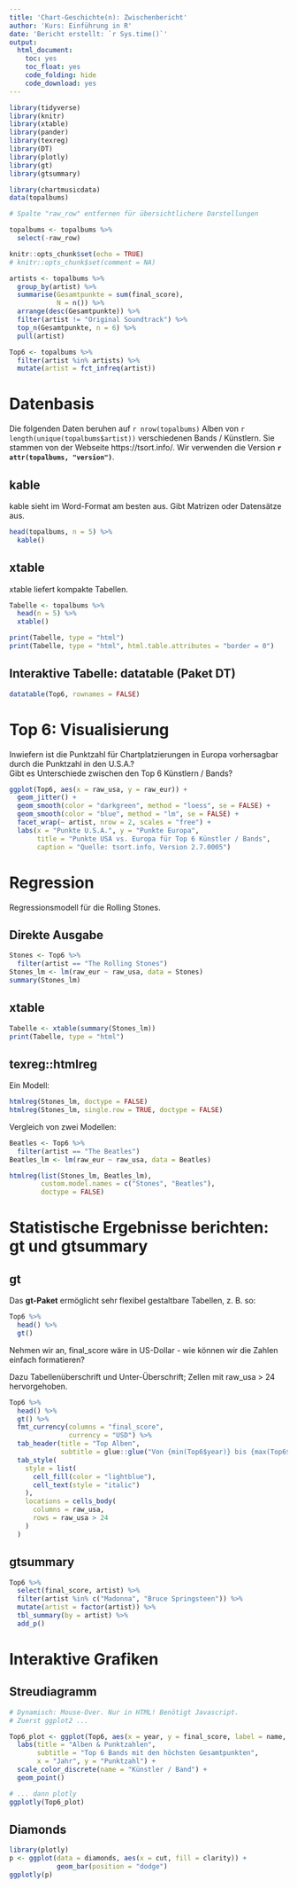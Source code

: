```yaml
---
title: 'Chart-Geschichte(n): Zwischenbericht'
author: 'Kurs: Einführung in R'
date: 'Bericht erstellt: `r Sys.time()`'
output:
  html_document:
    toc: yes
    toc_float: yes
    code_folding: hide
    code_download: yes
---
```


```r

library(tidyverse)
library(knitr)
library(xtable)
library(pander)
library(texreg)
library(DT)
library(plotly)
library(gt)
library(gtsummary)

library(chartmusicdata)
data(topalbums)

# Spalte "raw_row" entfernen für übersichtlichere Darstellungen

topalbums <- topalbums %>% 
  select(-raw_row)

knitr::opts_chunk$set(echo = TRUE)
# knitr::opts_chunk$set(comment = NA)

```


```r

artists <- topalbums %>%
  group_by(artist) %>%
  summarise(Gesamtpunkte = sum(final_score),
            N = n()) %>%
  arrange(desc(Gesamtpunkte)) %>%
  filter(artist != "Original Soundtrack") %>%
  top_n(Gesamtpunkte, n = 6) %>% 
  pull(artist)

Top6 <- topalbums %>%
  filter(artist %in% artists) %>%
  mutate(artist = fct_infreq(artist))

```


# Datenbasis

Die folgenden Daten beruhen auf `r nrow(topalbums)` Alben von `r length(unique(topalbums$artist))` verschiedenen Bands / Künstlern. Sie stammen von der Webseite https://tsort.info/. Wir verwenden die Version **`r attr(topalbums, "version")`**.

## kable

kable sieht im Word-Format am besten aus. Gibt Matrizen oder Datensätze aus.

```r

head(topalbums, n = 5) %>%
  kable()

```

## xtable

xtable liefert kompakte Tabellen.

```r
Tabelle <- topalbums %>% 
  head(n = 5) %>% 
  xtable()

print(Tabelle, type = "html")
print(Tabelle, type = "html", html.table.attributes = "border = 0")
```

## Interaktive Tabelle: datatable (Paket DT)

```r
datatable(Top6, rownames = FALSE)
```


# Top 6: Visualisierung

Inwiefern ist die Punktzahl für Chartplatzierungen in Europa vorhersagbar durch die Punktzahl in den U.S.A.?   
Gibt es Unterschiede zwischen den Top 6 Künstlern / Bands?

```r

ggplot(Top6, aes(x = raw_usa, y = raw_eur)) +
  geom_jitter() +
  geom_smooth(color = "darkgreen", method = "loess", se = FALSE) +
  geom_smooth(color = "blue", method = "lm", se = FALSE) +
  facet_wrap(~ artist, nrow = 2, scales = "free") +
  labs(x = "Punkte U.S.A.", y = "Punkte Europa",
       title = "Punkte USA vs. Europa für Top 6 Künstler / Bands",
       caption = "Quelle: tsort.info, Version 2.7.0005")
```

# Regression

Regressionsmodell für die Rolling Stones.

## Direkte Ausgabe

```r
Stones <- Top6 %>%
  filter(artist == "The Rolling Stones")
Stones_lm <- lm(raw_eur ~ raw_usa, data = Stones)
summary(Stones_lm)
```

## xtable

```r
Tabelle <- xtable(summary(Stones_lm))
print(Tabelle, type = "html")
```

## texreg::htmlreg

Ein Modell:

```r
htmlreg(Stones_lm, doctype = FALSE)
htmlreg(Stones_lm, single.row = TRUE, doctype = FALSE)
```

Vergleich von zwei Modellen:

```r
Beatles <- Top6 %>%
  filter(artist == "The Beatles")
Beatles_lm <- lm(raw_eur ~ raw_usa, data = Beatles)

htmlreg(list(Stones_lm, Beatles_lm),
        custom.model.names = c("Stones", "Beatles"),
        doctype = FALSE)
```


# Statistische Ergebnisse berichten: gt und gtsummary

## gt

Das **gt-Paket** ermöglicht sehr flexibel gestaltbare Tabellen, z. B. so:

```r

Top6 %>% 
  head() %>% 
  gt()

```

Nehmen wir an, final_score wäre in US-Dollar - wie können wir die Zahlen einfach formatieren?

Dazu Tabellenüberschrift und Unter-Überschrift; Zellen mit raw_usa > 24 hervorgehoben.

```r

Top6 %>%
  head() %>% 
  gt() %>% 
  fmt_currency(columns = "final_score",
               currency = "USD") %>% 
  tab_header(title = "Top Alben",
             subtitle = glue::glue("Von {min(Top6$year)} bis {max(Top6$year)}")) %>% 
  tab_style(
    style = list(
      cell_fill(color = "lightblue"),
      cell_text(style = "italic")
    ),
    locations = cells_body(
      columns = raw_usa,
      rows = raw_usa > 24
    )
  )

```

## gtsummary

```r

Top6 %>% 
  select(final_score, artist) %>% 
  filter(artist %in% c("Madonna", "Bruce Springsteen")) %>% 
  mutate(artist = factor(artist)) %>% 
  tbl_summary(by = artist) %>% 
  add_p()

```


# Interaktive Grafiken

## Streudiagramm

```r

# Dynamisch: Mouse-Over. Nur in HTML! Benötigt Javascript.
# Zuerst ggplot2 ...

Top6_plot <- ggplot(Top6, aes(x = year, y = final_score, label = name, col = artist)) +
  labs(title = "Alben & Punktzahlen",
       subtitle = "Top 6 Bands mit den höchsten Gesamtpunkten",
       x = "Jahr", y = "Punktzahl") +
  scale_color_discrete(name = "Künstler / Band") +
  geom_point()

# ... dann plotly
ggplotly(Top6_plot)

```

## Diamonds

```r
library(plotly)
p <- ggplot(data = diamonds, aes(x = cut, fill = clarity)) +
            geom_bar(position = "dodge")
ggplotly(p)
```
